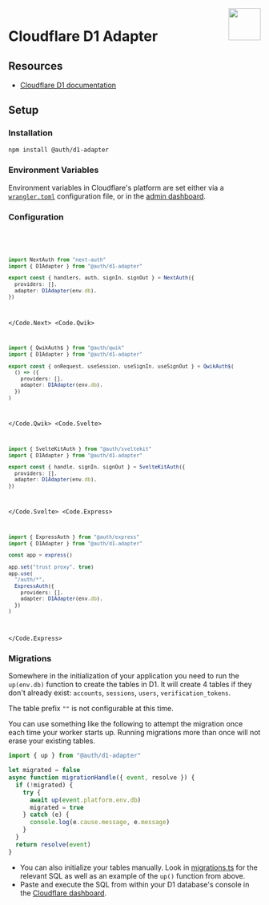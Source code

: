 
<img align="right" src="/img/adapters/d1.svg" width="64" height="64" />

# Cloudflare D1 Adapter

## Resources

- [Cloudflare D1 documentation](https://developers.cloudflare.com/d1/)

## Setup

### Installation

```bash npm2yarn
npm install @auth/d1-adapter
```

### Environment Variables

Environment variables in Cloudflare's platform are set either via a [`wrangler.toml`](https://developers.cloudflare.com/workers/wrangler/configuration/#environment-variables) configuration file, or in the [admin dashboard](https://dash.cloudflare.com/?to=/:account/pages/view/:pages-project/settings/environment-variables).

### Configuration

<Code>
<Code.Next>

```ts filename="./auth.ts"
import NextAuth from "next-auth"
import { D1Adapter } from "@auth/d1-adapter"

export const { handlers, auth, signIn, signOut } = NextAuth({
  providers: [],
  adapter: D1Adapter(env.db),
})
```

</Code.Next>
<Code.Qwik>

```ts filename="/src/routes/plugin@auth.ts"
import { QwikAuth$ } from "@auth/qwik"
import { D1Adapter } from "@auth/d1-adapter"

export const { onRequest, useSession, useSignIn, useSignOut } = QwikAuth$(
  () => ({
    providers: [],
    adapter: D1Adapter(env.db),
  })
)
```

</Code.Qwik>
<Code.Svelte>

```ts filename="./src/auth.ts"
import { SvelteKitAuth } from "@auth/sveltekit"
import { D1Adapter } from "@auth/d1-adapter"

export const { handle, signIn, signOut } = SvelteKitAuth({
  providers: [],
  adapter: D1Adapter(env.db),
})
```

</Code.Svelte>
<Code.Express>

```ts filename="./src/routes/auth.route.ts"
import { ExpressAuth } from "@auth/express"
import { D1Adapter } from "@auth/d1-adapter"

const app = express()

app.set("trust proxy", true)
app.use(
  "/auth/*",
  ExpressAuth({
    providers: [],
    adapter: D1Adapter(env.db),
  })
)
```

</Code.Express>
</Code>

### Migrations

Somewhere in the initialization of your application you need to run the `up(env.db)` function to create the tables in D1.
It will create 4 tables if they don't already exist:
`accounts`, `sessions`, `users`, `verification_tokens`.

The table prefix `""` is not configurable at this time.

You can use something like the following to attempt the migration once each time your worker starts up. Running migrations more than once will not erase your existing tables.

```javascript
import { up } from "@auth/d1-adapter"

let migrated = false
async function migrationHandle({ event, resolve }) {
  if (!migrated) {
    try {
      await up(event.platform.env.db)
      migrated = true
    } catch (e) {
      console.log(e.cause.message, e.message)
    }
  }
  return resolve(event)
}
```

- You can also initialize your tables manually. Look in [migrations.ts](https://github.com/nextauthjs/next-auth/blob/main/packages/adapter-d1/src/migrations.ts) for the relevant SQL as well as an example of the `up()` function from above.
- Paste and execute the SQL from within your D1 database's console in the [Cloudflare dashboard](https://dash.cloudflare.com/?to=/:account/workers/d1).
